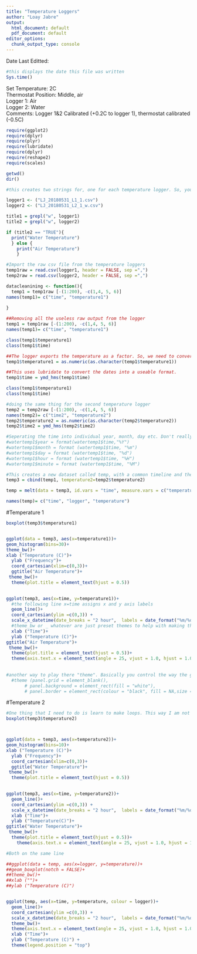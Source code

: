 ```yaml
---
title: "Temperature Loggers"
author: "Loay Jabre"
output:
  html_document: default
  pdf_document: default
editor_options:
  chunk_output_type: console
---
```

Date Last Editted: 
```r
#this displays the date this file was written 
Sys.time()
```

Set Temperature: 2C    
Thermostat Position: Middle, air   
Logger 1: Air    
Logger 2: Water    
Comments: Logger 1&2 Calibrated (+0.2C to logger 1), thermostat calibrated (-0.5C)  

```r
require(ggplot2)
require(dplyr)
require(plyr)
require(lubridate)
require(dplyr)
require(reshape2)
require(scales)
```

```r
getwd()
dir()
````

```r
#this creates two strings for, one for each temperature logger. So, you enter file names here, and they are imported in the next chunk  

logger1 <- ("LJ_20180531_L1_1.csv")
logger2 <- ("LJ_20180531_L2_1_w.csv")

title1 = grepl("w", logger1)
title2 = grepl("w", logger2)

if (title2 == "TRUE"){ 
  print("Water Temperature") 
  } else {
    print("Air Temperature")
    }
```

```r
#Import the raw csv file from the temperature loggers
temp1raw = read.csv(logger1, header = FALSE, sep =",")
temp2raw = read.csv(logger2, header = FALSE, sep =",")
```

```r

datacleanining <- function(){
  temp1 = temp1raw [-(1:200), -c(1,4, 5, 6)]
names(temp1)= c("time", "temperature1")
  
}
```

```r
##Removing all the useless raw output from the logger
temp1 = temp1raw [-(1:200), -c(1,4, 5, 6)]
names(temp1)= c("time", "temperature1")

class(temp1$temperature1)
class(temp1$time)

##The logger exports the temperature as a factor. So, we need to convert it to a number. is a little more than just a as.numeric because the code was showing the wrong value at first. 
temp1$temperature1 = as.numeric(as.character(temp1$temperature1))

##This uses lubridate to convert the dates into a useable format. 
temp1$time = ymd_hms(temp1$time)

class(temp1$temperature1)
class(temp1$time)

#doing the same thing for the second temperature logger
temp2 = temp2raw [-(1:200), -c(1,4, 5, 6)]
names(temp2)= c("time2", "temperature2")
temp2$temperature2 = as.numeric(as.character(temp2$temperature2))
temp2$time2 = ymd_hms(temp2$time2)
```

```r
#Seperating the time into individual year, month, day etc. Don't really need it, but it could be usefull 
#watertemp1$year = format(watertemp1$time,"%Y")
#watertemp1$month = format (watertemp1$time, "%m")
#watertemp1$day = format (watertemp1$time, "%d")
#watertemp1$hour = format (watertemp1$time, "%H")
#watertemp1$minute = format (watertemp1$time, "%M")
```


```r
#This creates a new dataset called temp, with a common timeline and the two temperatures. 
temp3 = cbind(temp1, temperature2=temp2$temperature2)

temp = melt(data = temp3, id.vars = "time", measure.vars = c("temperature1", "temperature2"))

names(temp)= c("time", "logger", "temperature")

```


#Temperature 1   
```r

boxplot(temp3$temperature1)


ggplot(data = temp3, aes(x=temperature1))+
geom_histogram(bins=30)+
theme_bw()+
xlab ("Temperature (C)")+
  ylab ("Frequency")+
  coord_cartesian(xlim=c(0,3))+
  ggtitle("Air Temperature")+
 theme_bw()+
  theme(plot.title = element_text(hjust = 0.5))         
  

ggplot(temp3, aes(x=time, y=temperature1))+
  #the following line x=time assigns x and y axis labels
  geom_line()+
  coord_cartesian(ylim =c(0,3)) +
  scale_x_datetime(date_breaks = "2 hour",  labels = date_format("%m/%d - %H:%M")) +
  #theme_bw or _ whatever are just preset themes to help with making the graph look a certain way
  xlab ("Time")+
  ylab ("Temperature (C)")+
ggtitle("Air Temperature")+
 theme_bw()+
  theme(plot.title = element_text(hjust = 0.5))+
  theme(axis.text.x = element_text(angle = 25, vjust = 1.0, hjust = 1.0)) 
  
  
#another way to play there "theme". Basically you control the way the gram looks
  #theme (panel.grid = element_blank(),
       # panel.background = element_rect(fill = "white"),
       # panel.border = element_rect(colour = "black", fill = NA,size = 0.2))
```

#Temperature 2   
```r

#One thing that I need to do is learn to make loops. This way I am not repeating the same code for two different plots. 
boxplot(temp3$temperature2)



ggplot(data = temp3, aes(x=temperature2))+
geom_histogram(bins=10)+
xlab ("Temperature (C)")+
  ylab ("Frequency")+
  coord_cartesian(xlim=c(0,3))+
  ggtitle("Water Temperature")+
 theme_bw()+
  theme(plot.title = element_text(hjust = 0.5))
  

ggplot(temp3, aes(x=time, y=temperature2))+
  geom_line()+
  coord_cartesian(ylim =c(0,3)) +
  scale_x_datetime(date_breaks = "2 hour",  labels = date_format("%m/%d - %H:%M")) +
  xlab ("Time")+
  ylab ("Temperature(C)")+
ggtitle("Water Temperature")+
 theme_bw()+
  theme(plot.title = element_text(hjust = 0.5))+
    theme(axis.text.x = element_text(angle = 25, vjust = 1.0, hjust = 1.0)) 


```

```r
#Both on the same line

##ggplot(data = temp, aes(x=logger, y=temperature))+
##geom_boxplot(notch = FALSE)+
##theme_bw()+
##xlab ("")+
##ylab ("Temperature (C)")


ggplot(temp, aes(x=time, y=temperature, colour = logger))+
  geom_line()+
  coord_cartesian(ylim =c(0,3)) +
  scale_x_datetime(date_breaks = "2 hour",  labels = date_format("%m/%d - %H:%M")) +
  theme_bw()+
  theme(axis.text.x = element_text(angle = 25, vjust = 1.0, hjust = 1.0)) + 
  xlab ("Time")+
  ylab ("Temperature (C)") +
  theme(legend.position = "top")
```

